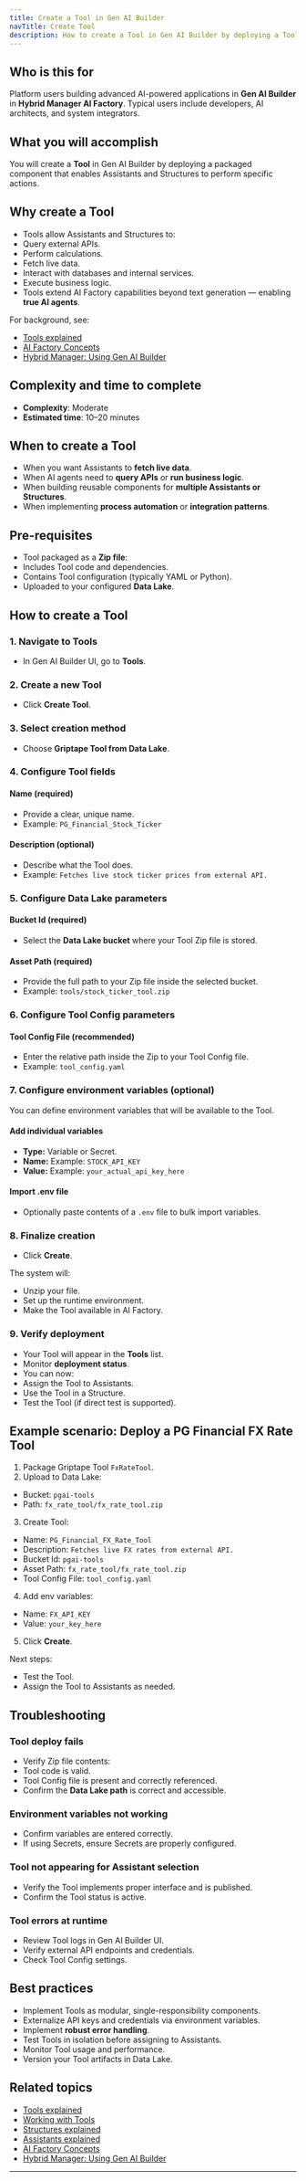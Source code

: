 ```yaml
---
title: Create a Tool in Gen AI Builder
navTitle: Create Tool
description: How to create a Tool in Gen AI Builder by deploying a Tool from a Zip file.
---
```


## Who is this for

Platform users building advanced AI-powered applications in **Gen AI Builder** in **Hybrid Manager AI Factory**.
Typical users include developers, AI architects, and system integrators.

## What you will accomplish

You will create a **Tool** in Gen AI Builder by deploying a packaged component that enables Assistants and Structures to perform specific actions.

## Why create a Tool

- Tools allow Assistants and Structures to:
- Query external APIs.
- Perform calculations.
- Fetch live data.
- Interact with databases and internal services.
- Execute business logic.
- Tools extend AI Factory capabilities beyond text generation — enabling **true AI agents**.

For background, see:

- [Tools explained](/edb-postgres-ai/ai-factory/learn/explained/tools-explained)
- [AI Factory Concepts](/edb-postgres-ai/ai-factory/learn/explained/ai-factory-concepts)
- [Hybrid Manager: Using Gen AI Builder](/edb-postgres-ai/hybrid-manager/ai-factory/gen-ai/builder)

## Complexity and time to complete

- **Complexity**: Moderate
- **Estimated time**: 10–20 minutes

## When to create a Tool

- When you want Assistants to **fetch live data**.
- When AI agents need to **query APIs** or **run business logic**.
- When building reusable components for **multiple Assistants or Structures**.
- When implementing **process automation** or **integration patterns**.

## Pre-requisites

- Tool packaged as a **Zip file**:
- Includes Tool code and dependencies.
- Contains Tool configuration (typically YAML or Python).
- Uploaded to your configured **Data Lake**.

## How to create a Tool

### 1. Navigate to Tools

- In Gen AI Builder UI, go to **Tools**.

### 2. Create a new Tool

- Click **Create Tool**.

### 3. Select creation method

- Choose **Griptape Tool from Data Lake**.

### 4. Configure Tool fields

#### Name (required)

- Provide a clear, unique name.
- Example: `PG_Financial_Stock_Ticker`

#### Description (optional)

- Describe what the Tool does.
- Example: `Fetches live stock ticker prices from external API.`

### 5. Configure Data Lake parameters

#### Bucket Id (required)

- Select the **Data Lake bucket** where your Tool Zip file is stored.

#### Asset Path (required)

- Provide the full path to your Zip file inside the selected bucket.
- Example: `tools/stock_ticker_tool.zip`

### 6. Configure Tool Config parameters

#### Tool Config File (recommended)

- Enter the relative path inside the Zip to your Tool Config file.
- Example: `tool_config.yaml`

### 7. Configure environment variables (optional)

You can define environment variables that will be available to the Tool.

#### Add individual variables

- **Type:** Variable or Secret.
- **Name:** Example: `STOCK_API_KEY`
- **Value:** Example: `your_actual_api_key_here`

#### Import .env file

- Optionally paste contents of a `.env` file to bulk import variables.

### 8. Finalize creation

- Click **Create**.

The system will:

- Unzip your file.
- Set up the runtime environment.
- Make the Tool available in AI Factory.

### 9. Verify deployment

- Your Tool will appear in the **Tools** list.
- Monitor **deployment status**.
- You can now:
- Assign the Tool to Assistants.
- Use the Tool in a Structure.
- Test the Tool (if direct test is supported).

## Example scenario: Deploy a PG Financial FX Rate Tool

1. Package Griptape Tool `FxRateTool`.
2. Upload to Data Lake:
  - Bucket: `pgai-tools`
  - Path: `fx_rate_tool/fx_rate_tool.zip`
3. Create Tool:
  - Name: `PG_Financial_FX_Rate_Tool`
  - Description: `Fetches live FX rates from external API.`
  - Bucket Id: `pgai-tools`
  - Asset Path: `fx_rate_tool/fx_rate_tool.zip`
  - Tool Config File: `tool_config.yaml`
4. Add env variables:
  - Name: `FX_API_KEY`
  - Value: `your_key_here`
5. Click **Create**.

Next steps:

- Test the Tool.
- Assign the Tool to Assistants as needed.

## Troubleshooting

### Tool deploy fails

- Verify Zip file contents:
- Tool code is valid.
- Tool Config file is present and correctly referenced.
- Confirm the **Data Lake path** is correct and accessible.

### Environment variables not working

- Confirm variables are entered correctly.
- If using Secrets, ensure Secrets are properly configured.

### Tool not appearing for Assistant selection

- Verify the Tool implements proper interface and is published.
- Confirm the Tool status is active.

### Tool errors at runtime

- Review Tool logs in Gen AI Builder UI.
- Verify external API endpoints and credentials.
- Check Tool Config settings.

## Best practices

- Implement Tools as modular, single-responsibility components.
- Externalize API keys and credentials via environment variables.
- Implement **robust error handling**.
- Test Tools in isolation before assigning to Assistants.
- Monitor Tool usage and performance.
- Version your Tool artifacts in Data Lake.

## Related topics

- [Tools explained](/edb-postgres-ai/ai-factory/learn/explained/tools-explained)
- [Working with Tools](/edb-postgres-ai/ai-factory/gen-ai/agent-studio/tools)
- [Structures explained](/edb-postgres-ai/ai-factory/learn/explained/structures-explained)
- [Assistants explained](/edb-postgres-ai/ai-factory/learn/explained/assistants-explained)
- [AI Factory Concepts](/edb-postgres-ai/ai-factory/learn/explained/ai-factory-concepts)
- [Hybrid Manager: Using Gen AI Builder](/edb-postgres-ai/hybrid-manager/ai-factory/gen-ai/builder)

---
